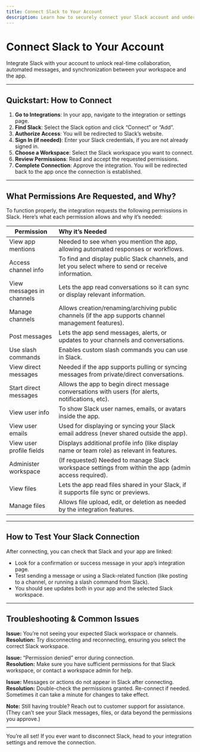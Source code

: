 ```yaml
---
title: Connect Slack to Your Account
description: Learn how to securely connect your Slack account and understand the permissions required.
---
```


# Connect Slack to Your Account

Integrate Slack with your account to unlock real-time collaboration, automated messages, and synchronization between your workspace and the app.

---

## Quickstart: How to Connect

1. **Go to Integrations**: In your app, navigate to the integration or settings page.
2. **Find Slack**: Select the Slack option and click “Connect” or “Add”.
3. **Authorize Access**: You will be redirected to Slack’s website.
4. **Sign In (if needed)**: Enter your Slack credentials, if you are not already signed in.
5. **Choose a Workspace**: Select the Slack workspace you want to connect.
6. **Review Permissions**: Read and accept the requested permissions.
7. **Complete Connection**: Approve the integration. You will be redirected back to the app once the connection is established.

---

## What Permissions Are Requested, and Why?

To function properly, the integration requests the following permissions in Slack. Here’s what each permission allows and why it’s needed:

| Permission              | Why it’s Needed |
|-------------------------|:----------------|
| View app mentions       | Needed to see when you mention the app, allowing automated responses or workflows. |
| Access channel info     | To find and display public Slack channels, and let you select where to send or receive information. |
| View messages in channels | Lets the app read conversations so it can sync or display relevant information. |
| Manage channels         | Allows creation/renaming/archiving public channels (if the app supports channel management features). |
| Post messages           | Lets the app send messages, alerts, or updates to your channels and conversations. |
| Use slash commands      | Enables custom slash commands you can use in Slack. |
| View direct messages    | Needed if the app supports pulling or syncing messages from private/direct conversations. |
| Start direct messages   | Allows the app to begin direct message conversations with users (for alerts, notifications, etc). |
| View user info          | To show Slack user names, emails, or avatars inside the app. |
| View user emails        | Used for displaying or syncing your Slack email address (never shared outside the app). |
| View user profile fields| Displays additional profile info (like display name or team role) as relevant in features. |
| Administer workspace    | (If requested) Needed to manage Slack workspace settings from within the app (admin access required). |
| View files              | Lets the app read files shared in your Slack, if it supports file sync or previews. |
| Manage files            | Allows file upload, edit, or deletion as needed by the integration features. |

---

## How to Test Your Slack Connection

After connecting, you can check that Slack and your app are linked:

- Look for a confirmation or success message in your app’s integration page.
- Test sending a message or using a Slack-related function (like posting to a channel, or running a slash command from Slack). 
- You should see updates both in your app and the selected Slack workspace.

---

## Troubleshooting & Common Issues

**Issue:** You’re not seeing your expected Slack workspace or channels.  
**Resolution:** Try disconnecting and reconnecting, ensuring you select the correct Slack workspace.

**Issue:** “Permission denied” error during connection.  
**Resolution:** Make sure you have sufficient permissions for that Slack workspace, or contact a workspace admin for help.

**Issue:** Messages or actions do not appear in Slack after connecting.
**Resolution:** Double-check the permissions granted. Re-connect if needed. Sometimes it can take a minute for changes to take effect.

**Note:** Still having trouble? Reach out to customer support for assistance. (They can’t see your Slack messages, files, or data beyond the permissions you approve.)

---

You’re all set! If you ever want to disconnect Slack, head to your integration settings and remove the connection.